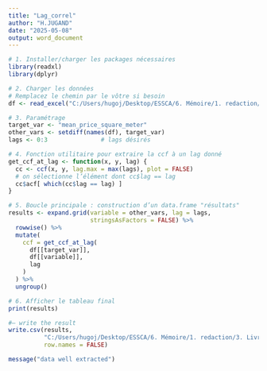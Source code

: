 ---
title: "Lag_correl"
author: "H.JUGAND"
date: "2025-05-08"
output: word_document
---

```{r}
# 1. Installer/charger les packages nécessaires
library(readxl)
library(dplyr)

# 2. Charger les données
# Remplacez le chemin par le vôtre si besoin
df <- read_excel("C:/Users/hugoj/Desktop/ESSCA/6. Mémoire/1. redaction/3. Livrable 3/Analyse/WeatherVaR/Data/Stat_data.xlsx")
```


```{r}
# 3. Paramétrage
target_var <- "mean_price_square_meter"
other_vars <- setdiff(names(df), target_var)
lags <- 0:3               # lags désirés
```


```{r}
# 4. Fonction utilitaire pour extraire la ccf à un lag donné
get_ccf_at_lag <- function(x, y, lag) {
  cc <- ccf(x, y, lag.max = max(lags), plot = FALSE)
  # on sélectionne l’élément dont cc$lag == lag
  cc$acf[ which(cc$lag == lag) ]
}
```


```{r}
# 5. Boucle principale : construction d’un data.frame "résultats"
results <- expand.grid(variable = other_vars, lag = lags, 
                       stringsAsFactors = FALSE) %>%
  rowwise() %>%
  mutate(
    ccf = get_ccf_at_lag(
      df[[target_var]],
      df[[variable]],
      lag
    )
  ) %>%
  ungroup()
```


```{r}
# 6. Afficher le tableau final
print(results)
```

```{r}
#— write the result
write.csv(results,
          "C:/Users/hugoj/Desktop/ESSCA/6. Mémoire/1. redaction/3. Livrable 3/Analyse/WeatherVaR/Data/Lag_Cor_result.csv",
          row.names = FALSE)

message("data well extracted")
```

